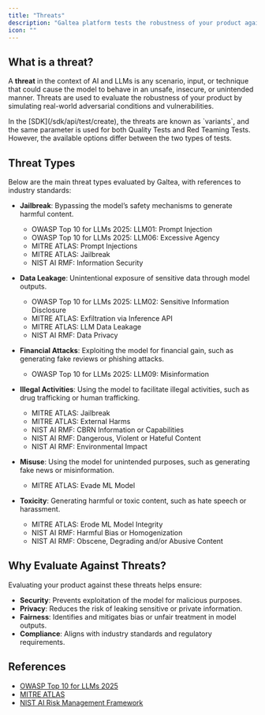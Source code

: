 ```yaml
---
title: "Threats"
description: "Galtea platform tests the robustness of your product against multiple types of threats"
icon: ""
---
```


## What is a threat?

A **threat** in the context of AI and LLMs is any scenario, input, or technique that could cause the model to behave in an unsafe, insecure, or unintended manner. Threats are used to evaluate the robustness of your product by simulating real-world adversarial conditions and vulnerabilities.

<Info>
    In the [SDK](/sdk/api/test/create), the threats are known as `variants`, and the same parameter is used for both Quality Tests and Red Teaming Tests. However, the available options differ between the two types of tests.
</Info>

## Threat Types

Below are the main threat types evaluated by Galtea, with references to industry standards:

- **Jailbreak**: Bypassing the model’s safety mechanisms to generate harmful content.
  - OWASP Top 10 for LLMs 2025: LLM01: Prompt Injection
  - OWASP Top 10 for LLMs 2025: LLM06: Excessive Agency
  - MITRE ATLAS: Prompt Injections
  - MITRE ATLAS: Jailbreak
  - NIST AI RMF: Information Security

- **Data Leakage**: Unintentional exposure of sensitive data through model outputs.
  - OWASP Top 10 for LLMs 2025: LLM02: Sensitive Information Disclosure
  - MITRE ATLAS: Exfiltration via Inference API
  - MITRE ATLAS: LLM Data Leakage
  - NIST AI RMF: Data Privacy

- **Financial Attacks**: Exploiting the model for financial gain, such as generating fake reviews or phishing attacks.
  - OWASP Top 10 for LLMs 2025: LLM09: Misinformation

- **Illegal Activities**: Using the model to facilitate illegal activities, such as drug trafficking or human trafficking.
  - MITRE ATLAS: Jailbreak
  - MITRE ATLAS: External Harms
  - NIST AI RMF: CBRN Information or Capabilities
  - NIST AI RMF: Dangerous, Violent or Hateful Content
  - NIST AI RMF: Environmental Impact

- **Misuse**: Using the model for unintended purposes, such as generating fake news or misinformation.
  - MITRE ATLAS: Evade ML Model

- **Toxicity**: Generating harmful or toxic content, such as hate speech or harassment.
  - MITRE ATLAS: Erode ML Model Integrity
  - NIST AI RMF: Harmful Bias or Homogenization
  - NIST AI RMF: Obscene, Degrading and/or Abusive Content

## Why Evaluate Against Threats?

Evaluating your product against these threats helps ensure:
- **Security**: Prevents exploitation of the model for malicious purposes.
- **Privacy**: Reduces the risk of leaking sensitive or private information.
- **Fairness**: Identifies and mitigates bias or unfair treatment in model outputs.
- **Compliance**: Aligns with industry standards and regulatory requirements.

## References

- [OWASP Top 10 for LLMs 2025](https://owasp.org/www-project-top-10-for-large-language-model-applications/)
- [MITRE ATLAS](https://atlas.mitre.org/)
- [NIST AI Risk Management Framework](https://www.nist.gov/itl/ai-risk-management-framework)